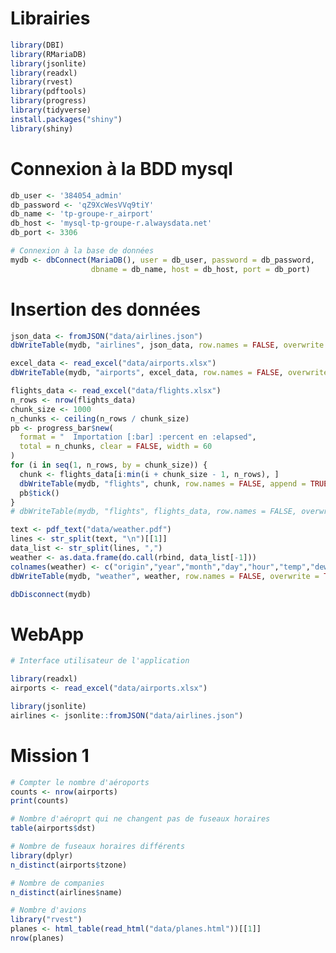 # Librairies
```r
library(DBI)
library(RMariaDB)
library(jsonlite)
library(readxl)
library(rvest)
library(pdftools)
library(progress)
library(tidyverse)
install.packages("shiny")
library(shiny)
```

# Connexion à la BDD mysql
```r
db_user <- '384054_admin'
db_password <- 'qZ9XcWesVVq9tiY'
db_name <- 'tp-groupe-r_airport'
db_host <- 'mysql-tp-groupe-r.alwaysdata.net'
db_port <- 3306

# Connexion à la base de données
mydb <- dbConnect(MariaDB(), user = db_user, password = db_password,
                  dbname = db_name, host = db_host, port = db_port)
```

# Insertion des données
```r
json_data <- fromJSON("data/airlines.json")
dbWriteTable(mydb, "airlines", json_data, row.names = FALSE, overwrite = TRUE)

excel_data <- read_excel("data/airports.xlsx")
dbWriteTable(mydb, "airports", excel_data, row.names = FALSE, overwrite = TRUE)

flights_data <- read_excel("data/flights.xlsx")
n_rows <- nrow(flights_data)
chunk_size <- 1000
n_chunks <- ceiling(n_rows / chunk_size)
pb <- progress_bar$new(
  format = "  Importation [:bar] :percent en :elapsed",
  total = n_chunks, clear = FALSE, width = 60
)
for (i in seq(1, n_rows, by = chunk_size)) {
  chunk <- flights_data[i:min(i + chunk_size - 1, n_rows), ]
  dbWriteTable(mydb, "flights", chunk, row.names = FALSE, append = TRUE)
  pb$tick()
}
# dbWriteTable(mydb, "flights", flights_data, row.names = FALSE, overwrite = TRUE)

text <- pdf_text("data/weather.pdf")
lines <- str_split(text, "\n")[[1]]
data_list <- str_split(lines, ",") 
weather <- as.data.frame(do.call(rbind, data_list[-1]))
colnames(weather) <- c("origin","year","month","day","hour","temp","dewp","humid","wind_dir","wind_speed","wind_gust","precip","pressure","visib","time_hour")
dbWriteTable(mydb, "weather", weather, row.names = FALSE, overwrite = TRUE)

dbDisconnect(mydb)
```

# WebApp
```r
# Interface utilisateur de l'application

```





```r
library(readxl)
airports <- read_excel("data/airports.xlsx")

library(jsonlite)
airlines <- jsonlite::fromJSON("data/airlines.json")
```

# Mission 1
```r
# Compter le nombre d'aéroports
counts <- nrow(airports)
print(counts)
```

```r
# Nombre d'aéroprt qui ne changent pas de fuseaux horaires
table(airports$dst)
```

```r
# Nombre de fuseaux horaires différents
library(dplyr)
n_distinct(airports$tzone)
```

```r
# Nombre de companies
n_distinct(airlines$name)
```

```r
# Nombre d'avions
library("rvest")
planes <- html_table(read_html("data/planes.html"))[[1]]
nrow(planes)
```
